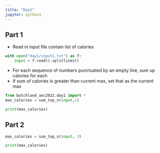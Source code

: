 ```yaml
---
title: "Day1"
jupyter: python3
---
```


## Part 1

* Read in input file contain list of calories
```python
with open("day1/input1.txt") as f:
    input = f.read().splitlines()
```

* For each sequence of numbers punctuated by 
an empty line, sum up calories for each 
* If sum of calories is greater than current max, set that as the current max

```python
from butchland_aoc2022.day1 import *
max_calories = sum_top_n(input,1)
```

```python
print(max_calories)
```

## Part 2

```python
max_calories = sum_top_n(input, 3)
```

```python
print(max_calories)
```

